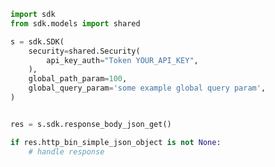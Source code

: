```python showLineNumbers copy filename="Response Body Json Get usage example"
import sdk
from sdk.models import shared

s = sdk.SDK(
    security=shared.Security(
        api_key_auth="Token YOUR_API_KEY",
    ),
    global_path_param=100,
    global_query_param='some example global query param',
)


res = s.sdk.response_body_json_get()

if res.http_bin_simple_json_object is not None:
    # handle response
```
